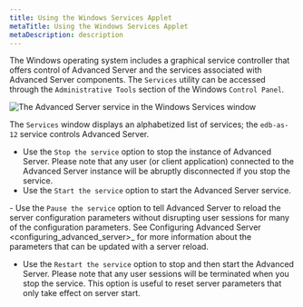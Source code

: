```yaml
---
title: Using the Windows Services Applet
metaTitle: Using the Windows Services Applet
metaDescription: description
---
```


The Windows operating system includes a graphical service controller
that offers control of Advanced Server and the services associated with
Advanced Server components. The `Services` utility can be accessed
through the `Administrative Tools` section of the Windows `Control
Panel`.

![*The Advanced Server service in the Windows Services
window*](images/advanced_server_services.png)

The `Services` window displays an alphabetized list of services; the
`edb-as-12` service controls Advanced Server.

  - Use the `Stop the service` option to stop the instance of Advanced
    Server. Please note that any user (or client application) connected
    to the Advanced Server instance will be abruptly disconnected if you
    stop the service.
  - Use the `Start the service` option to start the Advanced Server
    service.

\- Use the `Pause the service` option to tell Advanced Server to reload
the server configuration parameters without disrupting user sessions for
many of the configuration parameters. See
<span class="title-ref">Configuring Advanced Server
\<configuring_advanced_server\>_</span> for more information about
the parameters that can be updated with a server reload.

  - Use the `Restart the service` option to stop and then start the
    Advanced Server. Please note that any user sessions will be
    terminated when you stop the service. This option is useful to reset
    server parameters that only take effect on server start.

